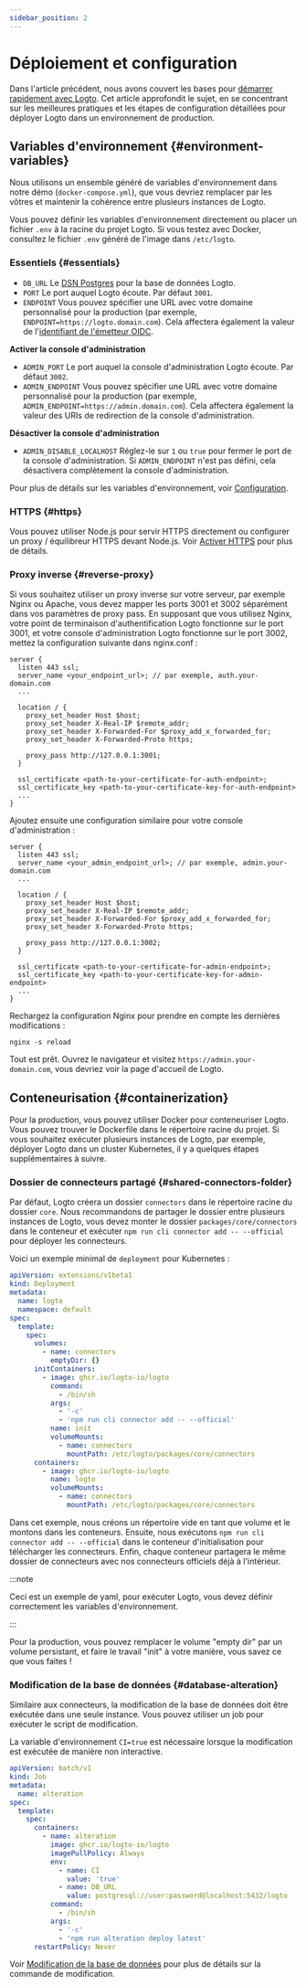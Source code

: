 ```yaml
---
sidebar_position: 2
---
```


# Déploiement et configuration

Dans l'article précédent, nous avons couvert les bases pour [démarrer rapidement avec Logto](/logto-oss/get-started-with-oss). Cet article approfondit le sujet, en se concentrant sur les meilleures pratiques et les étapes de configuration détaillées pour déployer Logto dans un environnement de production.

## Variables d'environnement \{#environment-variables}

Nous utilisons un ensemble généré de variables d'environnement dans notre démo (`docker-compose.yml`), que vous devriez remplacer par les vôtres et maintenir la cohérence entre plusieurs instances de Logto.

Vous pouvez définir les variables d'environnement directement ou placer un fichier `.env` à la racine du projet Logto. Si vous testez avec Docker, consultez le fichier `.env` généré de l'image dans `/etc/logto`.

### Essentiels \{#essentials}

- `DB_URL` Le [DSN Postgres](https://www.postgresql.org/docs/14/libpq-connect.html#id-1.7.3.8.3.6) pour la base de données Logto.
- `PORT` Le port auquel Logto écoute. Par défaut `3001`.
- `ENDPOINT` Vous pouvez spécifier une URL avec votre domaine personnalisé pour la production (par exemple, `ENDPOINT=https://logto.domain.com`). Cela affectera également la valeur de l'[identifiant de l'émetteur OIDC](https://openid.net/specs/openid-connect-core-1_0.html#IssuerIdentifier).

**Activer la console d'administration**

- `ADMIN_PORT` Le port auquel la console d'administration Logto écoute. Par défaut `3002`.
- `ADMIN_ENDPOINT` Vous pouvez spécifier une URL avec votre domaine personnalisé pour la production (par exemple, `ADMIN_ENDPOINT=https://admin.domain.com`). Cela affectera également la valeur des URIs de redirection de la console d'administration.

**Désactiver la console d'administration**

- `ADMIN_DISABLE_LOCALHOST` Réglez-le sur `1` ou `true` pour fermer le port de la console d'administration. Si `ADMIN_ENDPOINT` n'est pas défini, cela désactivera complètement la console d'administration.

Pour plus de détails sur les variables d'environnement, voir [Configuration](/concepts/core-service/configuration/).

### HTTPS \{#https}

Vous pouvez utiliser Node.js pour servir HTTPS directement ou configurer un proxy / équilibreur HTTPS devant Node.js. Voir [Activer HTTPS](/concepts/core-service/configuration/#enabling-https) pour plus de détails.

### Proxy inverse \{#reverse-proxy}

Si vous souhaitez utiliser un proxy inverse sur votre serveur, par exemple Nginx ou Apache, vous devez mapper les ports 3001 et 3002 séparément dans vos paramètres de proxy pass. En supposant que vous utilisez Nginx, votre point de terminaison d'authentification Logto fonctionne sur le port 3001, et votre console d'administration Logto fonctionne sur le port 3002, mettez la configuration suivante dans nginx.conf :

```
server {
  listen 443 ssl;
  server_name <your_endpoint_url>; // par exemple, auth.your-domain.com
  ...

  location / {
    proxy_set_header Host $host;
    proxy_set_header X-Real-IP $remote_addr;
    proxy_set_header X-Forwarded-For $proxy_add_x_forwarded_for;
    proxy_set_header X-Forwarded-Proto https;

    proxy_pass http://127.0.0.1:3001;
  }

  ssl_certificate <path-to-your-certificate-for-auth-endpoint>;
  ssl_certificate_key <path-to-your-certificate-key-for-auth-endpoint>
  ...
}
```

Ajoutez ensuite une configuration similaire pour votre console d'administration :

```
server {
  listen 443 ssl;
  server_name <your_admin_endpoint_url>; // par exemple, admin.your-domain.com
  ...

  location / {
    proxy_set_header Host $host;
    proxy_set_header X-Real-IP $remote_addr;
    proxy_set_header X-Forwarded-For $proxy_add_x_forwarded_for;
    proxy_set_header X-Forwarded-Proto https;

    proxy_pass http://127.0.0.1:3002;
  }

  ssl_certificate <path-to-your-certificate-for-admin-endpoint>;
  ssl_certificate_key <path-to-your-certificate-key-for-admin-endpoint>
  ...
}
```

Rechargez la configuration Nginx pour prendre en compte les dernières modifications :

```
nginx -s reload
```

Tout est prêt. Ouvrez le navigateur et visitez `https://admin.your-domain.com`, vous devriez voir la page d'accueil de Logto.

## Conteneurisation \{#containerization}

Pour la production, vous pouvez utiliser Docker pour conteneuriser Logto. Vous pouvez trouver le Dockerfile dans le répertoire racine du projet. Si vous souhaitez exécuter plusieurs instances de Logto, par exemple, déployer Logto dans un cluster Kubernetes, il y a quelques étapes supplémentaires à suivre.

### Dossier de connecteurs partagé \{#shared-connectors-folder}

Par défaut, Logto créera un dossier `connectors` dans le répertoire racine du dossier `core`. Nous recommandons de partager le dossier entre plusieurs instances de Logto, vous devez monter le dossier `packages/core/connectors` dans le conteneur et exécuter `npm run cli connector add -- --official` pour déployer les connecteurs.

Voici un exemple minimal de `deployment` pour Kubernetes :

```yaml
apiVersion: extensions/v1beta1
kind: Deployment
metadata:
  name: logto
  namespace: default
spec:
  template:
    spec:
      volumes:
        - name: connectors
          emptyDir: {}
      initContainers:
        - image: ghcr.io/logto-io/logto
          command:
            - /bin/sh
          args:
            - '-c'
            - 'npm run cli connector add -- --official'
          name: init
          volumeMounts:
            - name: connectors
              mountPath: /etc/logto/packages/core/connectors
      containers:
        - image: ghcr.io/logto-io/logto
          name: logto
          volumeMounts:
            - name: connectors
              mountPath: /etc/logto/packages/core/connectors
```

Dans cet exemple, nous créons un répertoire vide en tant que volume et le montons dans les conteneurs. Ensuite, nous exécutons `npm run cli connector add -- --official` dans le conteneur d'initialisation pour télécharger les connecteurs. Enfin, chaque conteneur partagera le même dossier de connecteurs avec nos connecteurs officiels déjà à l'intérieur.

:::note

Ceci est un exemple de yaml, pour exécuter Logto, vous devez définir correctement les variables d'environnement.

:::

Pour la production, vous pouvez remplacer le volume "empty dir" par un volume persistant, et faire le travail "init" à votre manière, vous savez ce que vous faites !

### Modification de la base de données \{#database-alteration}

Similaire aux connecteurs, la modification de la base de données doit être exécutée dans une seule instance. Vous pouvez utiliser un job pour exécuter le script de modification.

La variable d'environnement `CI=true` est nécessaire lorsque la modification est exécutée de manière non interactive.

```yaml
apiVersion: batch/v1
kind: Job
metadata:
  name: alteration
spec:
  template:
    spec:
      containers:
        - name: alteration
          image: ghcr.io/logto-io/logto
          imagePullPolicy: Always
          env:
            - name: CI
              value: 'true'
            - name: DB_URL
              value: postgresql://user:password@localhost:5432/logto
          command:
            - /bin/sh
          args:
            - '-c'
            - 'npm run alteration deploy latest'
      restartPolicy: Never
```

Voir [Modification de la base de données](/logto-oss/using-cli/database-alteration/) pour plus de détails sur la commande de modification.
